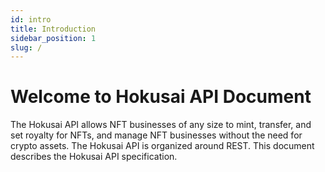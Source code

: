 ```yaml
---
id: intro
title: Introduction
sidebar_position: 1
slug: /
---
```


# Welcome to Hokusai API Document

The Hokusai API allows NFT businesses of any size to mint, transfer, and set royalty for NFTs, and manage NFT businesses without the need for crypto assets.
The Hokusai API is organized around REST. This document describes the Hokusai API specification.